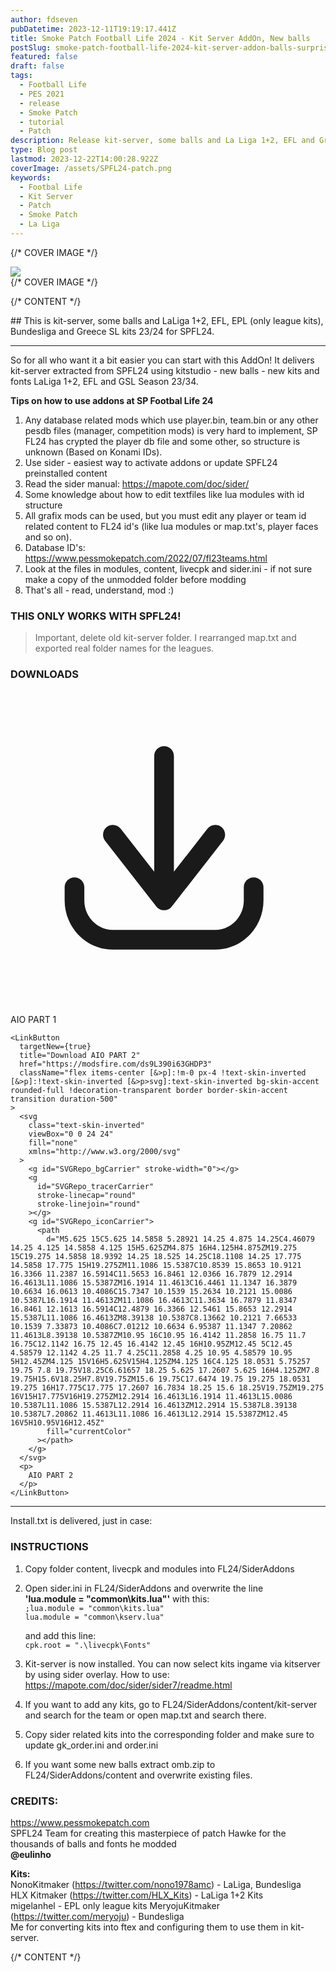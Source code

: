 ```yaml
---
author: fdseven
pubDatetime: 2023-12-11T19:19:17.441Z
title: Smoke Patch Football Life 2024 - Kit Server AddOn, New balls
postSlug: smoke-patch-football-life-2024-kit-server-addon-balls-surprise
featured: false
draft: false
tags:
  - Football Life
  - PES 2021
  - release
  - Smoke Patch
  - tutorial
  - Patch
description: Release kit-server, some balls and La Liga 1+2, EFL and Greece SL kits 23/24 for Smoke Patch Footbal Life 24
type: Blog post
lastmod: 2023-12-22T14:00:28.922Z
coverImage: /assets/SPFL24-patch.png
keywords:
  - Footbal Life
  - Kit Server
  - Patch
  - Smoke Patch
  - La Liga
---
```



{/* COVER IMAGE */}

<div class="col-start-1 col-span-8 lg:col-start-2 lg:col-end-9 lg:row-span-2 mt-0 lg:-mt-40">
  <div className="relative lg:-mr-8">
    <img
      transition:persist
      src={frontmatter.coverImage}
      className="cover w-full aspect-video object-cover"
    />
  </div>
</div>
{/* COVER IMAGE */}

{/* CONTENT */}

<div class="col-span-8 md:col-start-2 md:col-span-6 lg:col-start-2 lg:col-span-4 [&>h2]:!mt-0">
  ## This is kit-server, some balls and LaLiga 1+2, EFL, EPL (only league kits), Bundesliga and Greece SL kits 23/24 for SPFL24.

<hr />

So for all who want it a bit easier you can start with this AddOn!
It delivers kit-server extracted from SPFL24 using kitstudio - new balls - new kits and fonts LaLiga 1+2, EFL and GSL Season 23/34.

**Tips on how to use addons at SP Footbal Life 24**

1.  Any database related mods which use player.bin, team.bin or any other pesdb files (manager, competition mods) is very hard to implement, SP FL24 has crypted the player db file and some other, so structure is unknown (Based on Konami IDs).
2.  Use sider - easiest way to activate addons or update SPFL24 preinstalled content
3.  Read the sider manual: https://mapote.com/doc/sider/
4.  Some knowledge about how to edit textfiles like lua modules with id structure
5.  All grafix mods can be used, but you must edit any player or team id related content to FL24 id's (like lua modules or map.txt's, player faces and so on).
6.  Database ID's: https://www.pessmokepatch.com/2022/07/fl23teams.html
7.  Look at the files in modules, content, livecpk and sider.ini - if not sure make a copy of the unmodded folder before modding
8.  That's all - read, understand, mod :)

### THIS ONLY WORKS WITH SPFL24!

> Important, delete old kit-server folder. I rearranged map.txt and exported real folder names for the leagues.

### DOWNLOADS

  <div className="flex flex-wrap gap-2">
    <LinkButton
      targetNew={true}
      title="Download AIO PART 1"
      href="https://modsfire.com/O3NjF4IkD13QT7m"
      className="flex items-center [&>p]:!m-0 px-4 !text-skin-inverted [&>p]:!text-skin-inverted [&>p>svg]:text-skin-inverted bg-skin-accent rounded-full !decoration-transparent border border-skin-accent transition duration-500"
    >
      <svg
        class="text-skin-inverted"
        viewBox="0 0 24 24"
        fill="none"
        xmlns="http://www.w3.org/2000/s vg"
      >
        <g id="SVGRepo_bgCarrier" stroke-width="0"></g>
        <g
          id="SVGRepo_tracerCarrier"
          stroke-linecap="round"
          stroke-linejoin="round"
        ></g>
        <g id="SVGRepo_iconCarrier">
          <path
            d="M5.625 15C5.625 14.5858 5.28921 14.25 4.875 14.25C4.46079 14.25 4.125 14.5858 4.125 15H5.625ZM4.875 16H4.125H4.875ZM19.275 15C19.275 14.5858 18.9392 14.25 18.525 14.25C18.1108 14.25 17.775 14.5858 17.775 15H19.275ZM11.1086 15.5387C10.8539 15.8653 10.9121 16.3366 11.2387 16.5914C11.5653 16.8461 12.0366 16.7879 12.2914 16.4613L11.1086 15.5387ZM16.1914 11.4613C16.4461 11.1347 16.3879 10.6634 16.0613 10.4086C15.7347 10.1539 15.2634 10.2121 15.0086 10.5387L16.1914 11.4613ZM11.1086 16.4613C11.3634 16.7879 11.8347 16.8461 12.1613 16.5914C12.4879 16.3366 12.5461 15.8653 12.2914 15.5387L11.1086 16.4613ZM8.39138 10.5387C8.13662 10.2121 7.66533 10.1539 7.33873 10.4086C7.01212 10.6634 6.95387 11.1347 7.20862 11.4613L8.39138 10.5387ZM10.95 16C10.95 16.4142 11.2858 16.75 11.7 16.75C12.1142 16.75 12.45 16.4142 12.45 16H10.95ZM12.45 5C12.45 4.58579 12.1142 4.25 11.7 4.25C11.2858 4.25 10.95 4.58579 10.95 5H12.45ZM4.125 15V16H5.625V15H4.125ZM4.125 16C4.125 18.0531 5.75257 19.75 7.8 19.75V18.25C6.61657 18.25 5.625 17.2607 5.625 16H4.125ZM7.8 19.75H15.6V18.25H7.8V19.75ZM15.6 19.75C17.6474 19.75 19.275 18.0531 19.275 16H17.775C17.775 17.2607 16.7834 18.25 15.6 18.25V19.75ZM19.275 16V15H17.775V16H19.275ZM12.2914 16.4613L16.1914 11.4613L15.0086 10.5387L11.1086 15.5387L12.2914 16.4613ZM12.2914 15.5387L8.39138 10.5387L7.20862 11.4613L11.1086 16.4613L12.2914 15.5387ZM12.45 16V5H10.95V16H12.45Z"
            fill="currentColor"
          ></path>
        </g>
      </svg>
      <p>
        AIO PART 1
      </p>
    </LinkButton>

    <LinkButton
      targetNew={true}
      title="Download AIO PART 2"
      href="https://modsfire.com/ds9L390i63GHDP3"
      className="flex items-center [&>p]:!m-0 px-4 !text-skin-inverted [&>p]:!text-skin-inverted [&>p>svg]:text-skin-inverted bg-skin-accent rounded-full !decoration-transparent border border-skin-accent transition duration-500"
    >
      <svg
        class="text-skin-inverted"
        viewBox="0 0 24 24"
        fill="none"
        xmlns="http://www.w3.org/2000/svg"
      >
        <g id="SVGRepo_bgCarrier" stroke-width="0"></g>
        <g
          id="SVGRepo_tracerCarrier"
          stroke-linecap="round"
          stroke-linejoin="round"
        ></g>
        <g id="SVGRepo_iconCarrier">
          <path
            d="M5.625 15C5.625 14.5858 5.28921 14.25 4.875 14.25C4.46079 14.25 4.125 14.5858 4.125 15H5.625ZM4.875 16H4.125H4.875ZM19.275 15C19.275 14.5858 18.9392 14.25 18.525 14.25C18.1108 14.25 17.775 14.5858 17.775 15H19.275ZM11.1086 15.5387C10.8539 15.8653 10.9121 16.3366 11.2387 16.5914C11.5653 16.8461 12.0366 16.7879 12.2914 16.4613L11.1086 15.5387ZM16.1914 11.4613C16.4461 11.1347 16.3879 10.6634 16.0613 10.4086C15.7347 10.1539 15.2634 10.2121 15.0086 10.5387L16.1914 11.4613ZM11.1086 16.4613C11.3634 16.7879 11.8347 16.8461 12.1613 16.5914C12.4879 16.3366 12.5461 15.8653 12.2914 15.5387L11.1086 16.4613ZM8.39138 10.5387C8.13662 10.2121 7.66533 10.1539 7.33873 10.4086C7.01212 10.6634 6.95387 11.1347 7.20862 11.4613L8.39138 10.5387ZM10.95 16C10.95 16.4142 11.2858 16.75 11.7 16.75C12.1142 16.75 12.45 16.4142 12.45 16H10.95ZM12.45 5C12.45 4.58579 12.1142 4.25 11.7 4.25C11.2858 4.25 10.95 4.58579 10.95 5H12.45ZM4.125 15V16H5.625V15H4.125ZM4.125 16C4.125 18.0531 5.75257 19.75 7.8 19.75V18.25C6.61657 18.25 5.625 17.2607 5.625 16H4.125ZM7.8 19.75H15.6V18.25H7.8V19.75ZM15.6 19.75C17.6474 19.75 19.275 18.0531 19.275 16H17.775C17.775 17.2607 16.7834 18.25 15.6 18.25V19.75ZM19.275 16V15H17.775V16H19.275ZM12.2914 16.4613L16.1914 11.4613L15.0086 10.5387L11.1086 15.5387L12.2914 16.4613ZM12.2914 15.5387L8.39138 10.5387L7.20862 11.4613L11.1086 16.4613L12.2914 15.5387ZM12.45 16V5H10.95V16H12.45Z"
            fill="currentColor"
          ></path>
        </g>
      </svg>
      <p>
        AIO PART 2
      </p>
    </LinkButton>

  </div>
  
  <hr />

Install.txt is delivered, just in case:

### INSTRUCTIONS

1. Copy folder content, livecpk and modules into FL24/SiderAddons
2. Open sider.ini in FL24/SiderAddons and overwrite the line <br />
   **'lua.module = "common\kits.lua"'** with this: <br />
   `;lua.module = "common\kits.lua"` <br />
   `lua.module = "common\kserv.lua"` <br />

   and add this line: <br />
   `cpk.root = ".\livecpk\Fonts"`

3. Kit-server is now installed. You can now select kits ingame via kitserver by using sider overlay.
   How to use:
   https://mapote.com/doc/sider/sider7/readme.html
4. If you want to add any kits, go to FL24/SiderAddons/content/kit-server and search for the team or open map.txt and search there.
5. Copy sider related kits into the corresponding folder and make sure to update gk_order.ini and order.ini
6. If you want some new balls extract omb.zip to FL24/SiderAddons/content and overwrite existing files.

### CREDITS:

https://www.pessmokepatch.com <br />
SPFL24 Team for creating this masterpiece of patch
Hawke for the thousands of balls and fonts he modded <br />
**@eulinho**

**Kits:** <br />
NonoKitmaker (https://twitter.com/nono1978amc) - LaLiga, Bundesliga <br />
HLX Kitmaker (https://twitter.com/HLX_Kits) - LaLiga 1+2 Kits <br />
migelanhel - EPL only league kits
MeryojuKitmaker (https://twitter.com/meryoju) - Bundesliga <br />
Me for converting kits into ftex and configuring them to use them in kit-server.

</div>
{/* CONTENT */}
